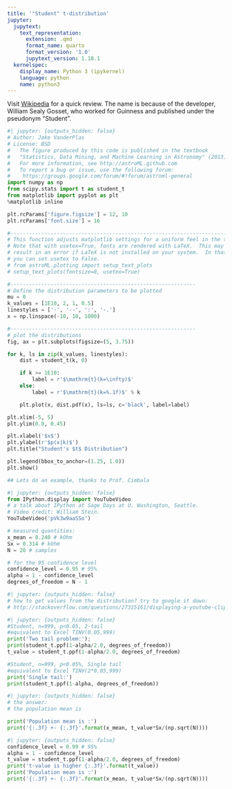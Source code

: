 ```yaml
---
title: '"Student" t-distribution'
jupyter:
  jupytext:
    text_representation:
      extension: .qmd
      format_name: quarto
      format_version: '1.0'
      jupytext_version: 1.18.1
  kernelspec:
    display_name: Python 3 (ipykernel)
    language: python
    name: python3
---
```



Visit [Wikipedia](https://en.wikipedia.org/wiki/Student%27s_t-distribution) for a quick review. The name is because of  the developer, William Sealy Gosset, who worked for Guinness and published under the pseudonym "Student".


```python
#| jupyter: {outputs_hidden: false}
# Author: Jake VanderPlas
# License: BSD
#   The figure produced by this code is published in the textbook
#   "Statistics, Data Mining, and Machine Learning in Astronomy" (2013)
#   For more information, see http://astroML.github.com
#   To report a bug or issue, use the following forum:
#    https://groups.google.com/forum/#!forum/astroml-general
import numpy as np
from scipy.stats import t as student_t
from matplotlib import pyplot as plt
%matplotlib inline

plt.rcParams['figure.figsize'] = 12, 10 
plt.rcParams['font.size'] = 16 

#----------------------------------------------------------------------
# This function adjusts matplotlib settings for a uniform feel in the textbook.
# Note that with usetex=True, fonts are rendered with LaTeX.  This may
# result in an error if LaTeX is not installed on your system.  In that case,
# you can set usetex to False.
# from astroML.plotting import setup_text_plots
# setup_text_plots(fontsize=8, usetex=True)

#------------------------------------------------------------
# Define the distribution parameters to be plotted
mu = 0
k_values = [1E10, 2, 1, 0.5]
linestyles = ['-', '--', ':', '-.']
x = np.linspace(-10, 10, 1000)

#------------------------------------------------------------
# plot the distributions
fig, ax = plt.subplots(figsize=(5, 3.75))

for k, ls in zip(k_values, linestyles):
    dist = student_t(k, 0)

    if k >= 1E10:
        label = r'$\mathrm{t}(k=\infty)$'
    else:
        label = r'$\mathrm{t}(k=%.1f)$' % k

    plt.plot(x, dist.pdf(x), ls=ls, c='black', label=label)

plt.xlim(-5, 5)
plt.ylim(0.0, 0.45)

plt.xlabel('$x$')
plt.ylabel(r'$p(x|k)$')
plt.title("Student's $t$ Distribution")

plt.legend(bbox_to_anchor=(1.25, 1.0))
plt.show()
```

```python
## Lets do an example, thanks to Prof. Cimbala
```

```python
#| jupyter: {outputs_hidden: false}
from IPython.display import YouTubeVideo
# a talk about IPython at Sage Days at U. Washington, Seattle.
# Video credit: William Stein.
YouTubeVideo('pVk3w9aaSSo')
```

```python
# measured quantities:
x_mean = 8.240 # kOhm
Sx = 0.314 # kOhm
N = 20 # samples

# for the 95 confidence level
confidence_level = 0.95 # 95%
alpha = 1 - confidence_level
degrees_of_freedom = N - 1
```

```python
#| jupyter: {outputs_hidden: false}
# how to get values from the distribution? try to google it down:
# http://stackoverflow.com/questions/27315161/displaying-a-youtube-clip-in-python
```

```python
#| jupyter: {outputs_hidden: false}
#Student, n=999, p<0.05, 2-tail
#equivalent to Excel TINV(0.05,999)
print('Two tail problem:'); 
print(student_t.ppf(1-alpha/2.0, degrees_of_freedom))
t_value = student_t.ppf(1-alpha/2.0, degrees_of_freedom)

#Student, n=999, p<0.05%, Single tail
#equivalent to Excel TINV(2*0.05,999)
print('Single tail:')
print(student_t.ppf(1-alpha, degrees_of_freedom))
```

```python
#| jupyter: {outputs_hidden: false}
# the answer: 
# the population mean is 

print('Population mean is :')
print('{:.3f} +- {:.3f}'.format(x_mean, t_value*Sx/(np.sqrt(N))))
```

```python
#| jupyter: {outputs_hidden: false}
confidence_level = 0.99 # 95%
alpha = 1 - confidence_level
t_value = student_t.ppf(1-alpha/2.0, degrees_of_freedom)
print('t-value is higher {:.3f}'.format(t_value))
print('Population mean is :')
print('{:.3f} +- {:.3f}'.format(x_mean, t_value*Sx/(np.sqrt(N))))
```

